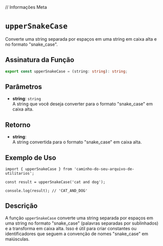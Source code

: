 
// Informações Meta
<Meta title="Functions/upperSnakeCase" />

# `upperSnakeCase`

Converte uma string separada por espaços em uma string em caixa alta e no formato "snake_case".

## Assinatura da Função

```typescript
export const upperSnakeCase = (string: string): string;
```

## Parâmetros

- **string**: `string`  
  A string que você deseja converter para o formato "snake_case" em caixa alta.

## Retorno

- **string**:  
  A string convertida para o formato "snake_case" em caixa alta.

## Exemplo de Uso

```tsx
import { upperSnakeCase } from 'caminho-do-seu-arquivo-de-utilitarios';

const result = upperSnakeCase('cat and dog');

console.log(result); // 'CAT_AND_DOG'
```

## Descrição

A função `upperSnakeCase` converte uma string separada por espaços em uma string no formato "snake_case" (palavras separadas por sublinhados) e a transforma em caixa alta. Isso é útil para criar constantes ou identificadores que seguem a convenção de nomes "snake_case" em maiúsculas.
